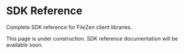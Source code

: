 # SDK Reference

Complete SDK reference for FileZen client libraries.

This page is under construction. SDK reference documentation will be available soon. 